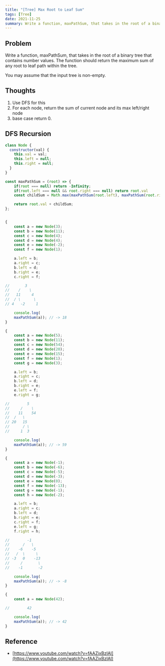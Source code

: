 ```yaml
---
title: "[Tree] Max Root to Leaf Sum"
tags: [Tree]
date: 2021-11-25
summary: Write a function, maxPathSum, that takes in the root of a binary tree that contains number values.
---
```


## Problem

Write a function, maxPathSum, that takes in the root of a binary tree that contains number values.
The function should return the maximum sum of any root to leaf path within the tree.

You may assume that the input tree is non-empty.

## Thoughts

1. Use DFS for this
2. For each node, return the sum of current node and its max left/right node
3. base case return 0.

## DFS Recursion

```javascript
class Node {
  constructor(val) {
    this.val = val;
    this.left = null;
    this.right = null;
  }
}

const maxPathSum = (root) => {
	if(root === null) return -Infinity;
	if(root.left === null && root.right === null) return root.val
	const childSum = Math.max(maxPathSum(root.left), maxPathSum(root.right))

	return root.val + childSum;
};


{
	const a = new Node(3);
	const b = new Node(11);
	const c = new Node(4);
	const d = new Node(4);
	const e = new Node(-2);
	const f = new Node(1);

	a.left = b;
	a.right = c;
	b.left = d;
	b.right = e;
	c.right = f;

//       3
//    /    \
//   11     4
//  / \      \
// 4   -2     1

	console.log(
	maxPathSum(a)); // -> 18
}

{
	const a = new Node(5);
	const b = new Node(11);
	const c = new Node(54);
	const d = new Node(20);
	const e = new Node(15);
	const f = new Node(1);
	const g = new Node(3);

	a.left = b;
	a.right = c;
	b.left = d;
	b.right = e;
	e.left = f;
	e.right = g;

//        5
//     /    \
//    11    54
//  /   \
// 20   15
//      / \
//     1  3

	console.log(
	maxPathSum(a)); // -> 59
}

{
	const a = new Node(-1);
	const b = new Node(-6);
	const c = new Node(-5);
	const d = new Node(-3);
	const e = new Node(0);
	const f = new Node(-13);
	const g = new Node(-1);
	const h = new Node(-2);

	a.left = b;
	a.right = c;
	b.left = d;
	b.right = e;
	c.right = f;
	e.left = g;
	f.right = h;

//        -1
//      /   \
//    -6    -5
//   /  \     \
// -3   0    -13
//     /       \
//    -1       -2

	console.log(
	maxPathSum(a)); // -> -8
}

{
	const a = new Node(42);

//        42

	console.log(
	maxPathSum(a)); // -> 42
}
```

## Reference

- [https://www.youtube.com/watch?v=fAAZixBzIAI](https://www.youtube.com/watch?v=fAAZixBzIAI)